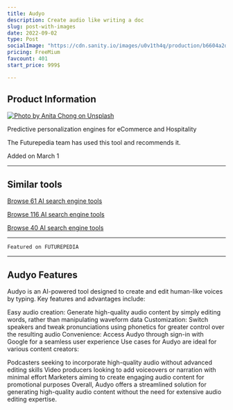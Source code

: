 ```yaml
---
title: Audyo
description: Create audio like writing a doc
slug: post-with-images
date: 2022-09-02
type: Post
socialImage: "https://cdn.sanity.io/images/u0v1th4q/production/b6604a2d9dc6fb36c5bc7590308e262c5ecc5065-1917x848.png?rect,0,1830,900&auto=format"
pricing: FreeMium
favcount: 401
start_price: 999$

---
```

## Product Information

[![Photo by Anita Chong on Unsplash](https://cdn.sanity.io/images/u0v1th4q/production/b6604a2d9dc6fb36c5bc7590308e262c5ecc5065-1917x848.png)](https://cdn.sanity.io/images/u0v1th4q/production/b6604a2d9dc6fb36c5bc7590308e262c5ecc5065-1917x848.png)

Predictive personalization engines for eCommerce and Hospitality

The Futurepedia team has used this tool and recommends it.

Added on March 1

---
## Similar tools

[Browse 61 AI search engine tools](/)

[Browse 116 AI search engine tools](/)

[Browse 40 AI search engine tools ](/)

---

```
Featured on FUTUREPEDIA

```

---

## Audyo Features

Audyo is an AI-powered tool designed to create and edit human-like voices by typing. Key features and advantages include:

Easy audio creation: Generate high-quality audio content by simply editing words, rather than manipulating waveform data
Customization: Switch speakers and tweak pronunciations using phonetics for greater control over the resulting audio
Convenience: Access Audyo through sign-in with Google for a seamless user experience
Use cases for Audyo are ideal for various content creators:

Podcasters seeking to incorporate high-quality audio without advanced editing skills
Video producers looking to add voiceovers or narration with minimal effort
Marketers aiming to create engaging audio content for promotional purposes
Overall, Audyo offers a streamlined solution for generating high-quality audio content without the need for extensive audio editing expertise.
